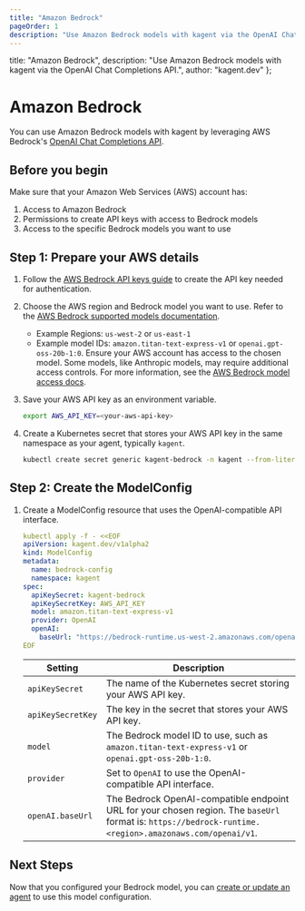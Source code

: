 ```yaml
---
title: "Amazon Bedrock"
pageOrder: 1
description: "Use Amazon Bedrock models with kagent via the OpenAI Chat Completions API."
---
```


  title: "Amazon Bedrock",
  description: "Use Amazon Bedrock models with kagent via the OpenAI Chat Completions API.",
  author: "kagent.dev"
};

# Amazon Bedrock

You can use Amazon Bedrock models with kagent by leveraging AWS Bedrock's [OpenAI Chat Completions API](https://docs.aws.amazon.com/bedrock/latest/userguide/inference-chat-completions.html).

## Before you begin

Make sure that your Amazon Web Services (AWS) account has:

1. Access to Amazon Bedrock
2. Permissions to create API keys with access to Bedrock models
3. Access to the specific Bedrock models you want to use

## Step 1: Prepare your AWS details

1. Follow the [AWS Bedrock API keys guide](https://docs.aws.amazon.com/bedrock/latest/userguide/getting-started-api-keys.html) to create the API key needed for authentication.

2. Choose the AWS region and Bedrock model you want to use. Refer to the [AWS Bedrock supported models documentation](https://docs.aws.amazon.com/bedrock/latest/userguide/models-supported.html).
   - Example Regions: `us-west-2` or `us-east-1`
   - Example model IDs: `amazon.titan-text-express-v1` or `openai.gpt-oss-20b-1:0`. Ensure your AWS account has access to the chosen model. Some models, like Anthropic models, may require additional access controls. For more information, see the [AWS Bedrock model access docs](https://docs.aws.amazon.com/bedrock/latest/userguide/model-access.html).
   

3. Save your AWS API key as an environment variable.

   ```bash
   export AWS_API_KEY=<your-aws-api-key>
   ```

4. Create a Kubernetes secret that stores your AWS API key in the same namespace as your agent, typically `kagent`.

   ```bash
   kubectl create secret generic kagent-bedrock -n kagent --from-literal AWS_API_KEY=$AWS_API_KEY
   ```

## Step 2: Create the ModelConfig

1. Create a ModelConfig resource that uses the OpenAI-compatible API interface.

   ```yaml
   kubectl apply -f - <<EOF
   apiVersion: kagent.dev/v1alpha2
   kind: ModelConfig
   metadata:
     name: bedrock-config
     namespace: kagent
   spec:
     apiKeySecret: kagent-bedrock
     apiKeySecretKey: AWS_API_KEY
     model: amazon.titan-text-express-v1
     provider: OpenAI
     openAI:
       baseUrl: "https://bedrock-runtime.us-west-2.amazonaws.com/openai/v1"
   EOF
   ```

   | Setting | Description |
   | --- | --- |
   | `apiKeySecret` | The name of the Kubernetes secret storing your AWS API key. |
   | `apiKeySecretKey` | The key in the secret that stores your AWS API key. |
   | `model` | The Bedrock model ID to use, such as `amazon.titan-text-express-v1` or `openai.gpt-oss-20b-1:0`. |
   | `provider` | Set to `OpenAI` to use the OpenAI-compatible API interface. |
   | `openAI.baseUrl` | The Bedrock OpenAI-compatible endpoint URL for your chosen region. The `baseUrl` format is: `https://bedrock-runtime.<region>.amazonaws.com/openai/v1`. |

## Next Steps

 Now that you configured your Bedrock model, you can [create or update an agent](https://kagent.dev/docs/kagent/getting-started/first-agent) to use this model configuration.
